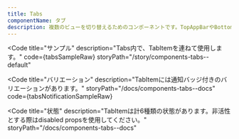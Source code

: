 ```yaml
---
title: Tabs
componentName: タブ
description: 複数のビューを切り替えるためのコンポーネントです。TopAppBarやBottomNavigationはグローバルなナビゲーションとして使用しますが、Tabsはローカルなナビゲーションであることに注意してください。
---
```



<Code
  title="サンプル"
  description="Tabs内で、TabItemを連ねて使用します。"
  code={tabsSampleRaw}
  storyPath="/story/components-tabs--default"
>
  <TabsSample client:load />
</Code>

<Code
  title="バリエーション"
  description="TabItemには通知バッジ付きのバリエーションがあります。"
  storyPath="/docs/components-tabs--docs"
  code={tabsNotificationSampleRaw}
>
  <TabsNotificationSample client:load />
</Code>

<Code
  title="状態"
  description="TabItemは計6種類の状態があります。非活性とする際はdisabled propsを使用してください。"
  storyPath="/docs/components-tabs--docs"
>
  <StateSample client:load />
</Code>
